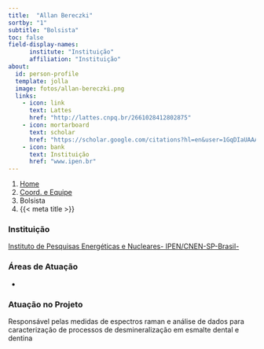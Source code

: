 ```yaml
---
title:  "Allan Bereczki"
sortby: "1"
subtitle: "Bolsista"
toc: false
field-display-names:
      institute: "Instituição"
      affiliation: "Instituição"
about:
  id: person-profile
  template: jolla
  image: fotos/allan-bereczki.png
  links:
    - icon: link
      text: Lattes
      href: "http://lattes.cnpq.br/2661028412802875"
    - icon: mortarboard
      text: scholar
      href: "https://scholar.google.com/citations?hl=en&user=1GqDIaUAAAAJ"
    - icon: bank
      text: Instituição
      href: "www.ipen.br"
---
```


```{=html}
<nav aria-label="breadcrumb">
  <ol class="breadcrumb">
    <li class="breadcrumb-item"><a href="../../index.html">Home</a></li>
    <li class="breadcrumb-item"><a href="../coord-equipe.html">Coord. e Equipe</a></li>
    <li class="breadcrumb-item active">Bolsista</li>
    <li class="breadcrumb-item active" aria-current="page">{{< meta title >}}</li>
  </ol>
</nav>
```
:::{#person-profile}
:::

### Instituição

[Instituto de Pesquisas Energéticas e Nucleares- IPEN/CNEN-SP-Brasil-](www.ipen.br)

### Áreas de Atuação

-

### Atuação no Projeto

Responsável pelas medidas de espectros raman e análise de dados para caracterização de processos de desmineralização em esmalte dental e dentina
